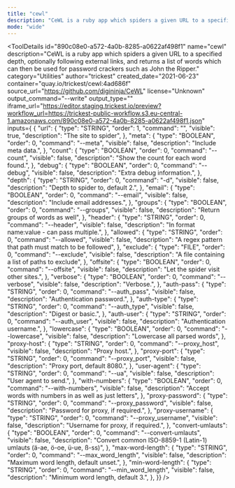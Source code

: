```yaml
---
title: "cewl"
description: "CeWL is a ruby app which spiders a given URL to a specified depth, optionally following external links, and returns a list of words which can then be used for password crackers such as John the Ripper."
mode: "wide"
---
```



<ToolDetails
  id="890c08e0-a572-4a0b-8285-a0622af498f1"
  name="cewl"
  description="CeWL is a ruby app which spiders a given URL to a specified depth, optionally following external links, and returns a list of words which can then be used for password crackers such as John the Ripper."
  category="Utilities"
  author="trickest"
  created_date="2021-06-23"
  container="quay.io/trickest/cewl:4ad686f"
  source_url="https://github.com/digininja/CeWL"
  license="Unknown"
  output_command="--write"
  output_type=""
  iframe_url="https://editor.staging.trickest.io/preview?workflow_url=https://trickest-public-workflow.s3.eu-central-1.amazonaws.com/890c08e0-a572-4a0b-8285-a0622af498f1.json"
  inputs={ {
  "url": {
    "type": "STRING",
    "order": 1,
    "command": "",
    "visible": true,
    "description": "The site to spider",
  },
  "meta": {
    "type": "BOOLEAN",
    "order": 0,
    "command": "--meta",
    "visible": false,
    "description": "Include meta data.",
  },
  "count": {
    "type": "BOOLEAN",
    "order": 0,
    "command": "--count",
    "visible": false,
    "description": "Show the count for each word found.",
  },
  "debug": {
    "type": "BOOLEAN",
    "order": 0,
    "command": "--debug",
    "visible": false,
    "description": "Extra debug information.",
  },
  "depth": {
    "type": "STRING",
    "order": 0,
    "command": "-d",
    "visible": false,
    "description": "Depth to spider to, default 2.",
  },
  "email": {
    "type": "BOOLEAN",
    "order": 0,
    "command": "--email",
    "visible": false,
    "description": "Include email addresses.",
  },
  "groups": {
    "type": "BOOLEAN",
    "order": 0,
    "command": "--groups",
    "visible": false,
    "description": "Return groups of words as well",
  },
  "header": {
    "type": "STRING",
    "order": 0,
    "command": "--header",
    "visible": false,
    "description": "In format name:value - can pass multiple.",
  },
  "allowed": {
    "type": "STRING",
    "order": 0,
    "command": "--allowed",
    "visible": false,
    "description": "A regex pattern that path must match to be followed",
  },
  "exclude": {
    "type": "FILE",
    "order": 0,
    "command": "--exclude",
    "visible": false,
    "description": "A file containing a list of paths to exclude",
  },
  "offsite": {
    "type": "BOOLEAN",
    "order": 0,
    "command": "--offsite",
    "visible": false,
    "description": "Let the spider visit other sites.",
  },
  "verbose": {
    "type": "BOOLEAN",
    "order": 0,
    "command": "--verbose",
    "visible": false,
    "description": "Verbose.",
  },
  "auth-pass": {
    "type": "STRING",
    "order": 0,
    "command": "--auth_pass",
    "visible": false,
    "description": "Authentication password.",
  },
  "auth-type": {
    "type": "STRING",
    "order": 0,
    "command": "--auth_type",
    "visible": false,
    "description": "Digest or basic.",
  },
  "auth-user": {
    "type": "STRING",
    "order": 0,
    "command": "--auth_user",
    "visible": false,
    "description": "Authentication username.",
  },
  "lowercase": {
    "type": "BOOLEAN",
    "order": 0,
    "command": "--lowercase",
    "visible": false,
    "description": "Lowercase all parsed words",
  },
  "proxy-host": {
    "type": "STRING",
    "order": 0,
    "command": "--proxy_host",
    "visible": false,
    "description": "Proxy host.",
  },
  "proxy-port": {
    "type": "STRING",
    "order": 0,
    "command": "--proxy_port",
    "visible": false,
    "description": "Proxy port, default 8080.",
  },
  "user-agent": {
    "type": "STRING",
    "order": 0,
    "command": "--ua",
    "visible": false,
    "description": "User agent to send.",
  },
  "with-numbers": {
    "type": "BOOLEAN",
    "order": 0,
    "command": "--with-numbers",
    "visible": false,
    "description": "Accept words with numbers in as well as just letters",
  },
  "proxy-password": {
    "type": "STRING",
    "order": 0,
    "command": "--proxy_password",
    "visible": false,
    "description": "Password for proxy, if required.",
  },
  "proxy-username": {
    "type": "STRING",
    "order": 0,
    "command": "--proxy_username",
    "visible": false,
    "description": "Username for proxy, if required.",
  },
  "convert-umlauts": {
    "type": "BOOLEAN",
    "order": 0,
    "command": "--convert-umlauts",
    "visible": false,
    "description": "Convert common ISO-8859-1 (Latin-1) umlauts (ä-ae, ö-oe, ü-ue, ß-ss)",
  },
  "max-word-length": {
    "type": "STRING",
    "order": 0,
    "command": "--max_word_length",
    "visible": false,
    "description": "Maximum word length, default unset.",
  },
  "min-word-length": {
    "type": "STRING",
    "order": 0,
    "command": "--min_word_length",
    "visible": false,
    "description": "Minimum word length, default 3.",
  },
}}
/>